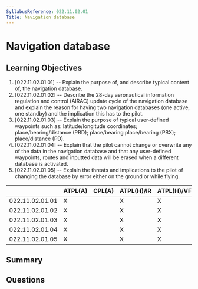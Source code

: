 ```yaml
---
SyllabusReference: 022.11.02.01
Title: Navigation database
---
```


# Navigation database

## Learning Objectives

1. [022.11.02.01.01] -- Explain the purpose of, and describe typical content of,
   the navigation database.
2. [022.11.02.01.02] -- Describe the 28-day aeronautical information regulation
   and control (AIRAC) update cycle of the navigation database and explain the
   reason for having two navigation databases (one active, one standby) and the
   implication this has to the pilot.
3. [022.11.02.01.03] -- Explain the purpose of typical user-defined waypoints
   such as: latitude/longitude coordinates; place/bearing/distance (PBD);
   place/bearing place/bearing (PBX); place/distance (PD).
4. [022.11.02.01.04] -- Explain that the pilot cannot change or overwrite any of
   the data in the navigation database and that any user-defined waypoints,
   routes and inputted data will be erased when a different database is
   activated.
5. [022.11.02.01.05] -- Explain the threats and implications to the pilot of
   changing the database by error either on the ground or while flying.

|                 | ATPL(A) | CPL(A) | ATPL(H)/IR | ATPL(H)/VFR | CPL(H) | IR  | CBIR(A) |
| --------------- | ------- | ------ | ---------- | ----------- | ------ | --- | ------- |
| 022.11.02.01.01 | X       |        | X          | X           |        | X   | X       |
| 022.11.02.01.02 | X       |        | X          | X           |        | X   | X       |
| 022.11.02.01.03 | X       |        | X          | X           |        | X   |         |
| 022.11.02.01.04 | X       |        | X          | X           |        | X   | X       |
| 022.11.02.01.05 | X       |        | X          | X           |        | X   |         |

## Summary

## Questions
